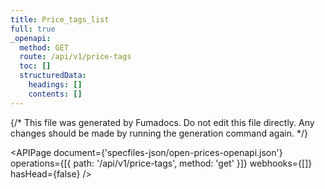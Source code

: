 ```yaml
---
title: Price_tags_list
full: true
_openapi:
  method: GET
  route: /api/v1/price-tags
  toc: []
  structuredData:
    headings: []
    contents: []
---
```


{/* This file was generated by Fumadocs. Do not edit this file directly. Any changes should be made by running the generation command again. */}

<APIPage
  document={'specfiles-json/open-prices-openapi.json'}
  operations={[{ path: '/api/v1/price-tags', method: 'get' }]}
  webhooks={[]}
  hasHead={false}
/>
